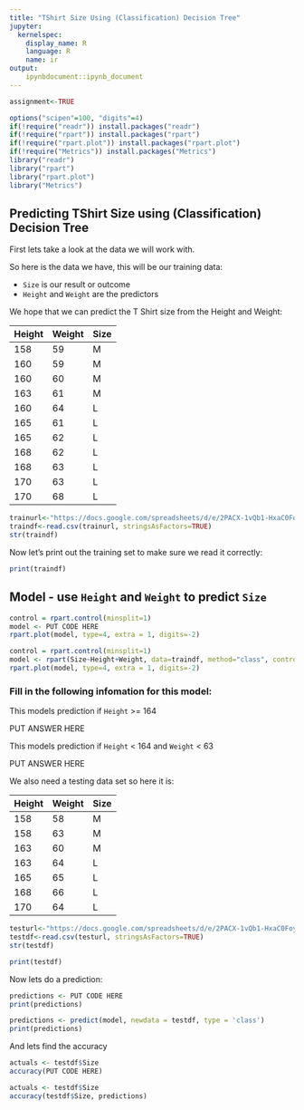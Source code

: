 ```yaml
---
title: "TShirt Size Using (Classification) Decision Tree"
jupyter:
  kernelspec:
    display_name: R
    language: R
    name: ir
output:
    ipynbdocument::ipynb_document
---
```


```r
assignment<-TRUE
```

```r
options("scipen"=100, "digits"=4)
if(!require("readr")) install.packages("readr")
if(!require("rpart")) install.packages("rpart")
if(!require("rpart.plot")) install.packages("rpart.plot")
if(!require("Metrics")) install.packages("Metrics")
library("readr")
library("rpart")
library("rpart.plot")
library("Metrics")
```

## Predicting TShirt Size using (Classification) Decision Tree 


First lets take a look at the data we will work with. 

So here is the data we have, this will be our training data:

- `Size` is our result or outcome
- `Height` and `Weight` are the predictors

We hope that we can predict the T Shirt size from the Height and Weight:   

| Height | Weight | Size |
|--------|--------|------|
| 158    | 59     | M    |
| 160    | 59     | M    |
| 160    | 60     | M    |
| 163    | 61     | M    |
| 160    | 64     | L    |
| 165    | 61     | L    |
| 165    | 62     | L    |
| 168    | 62     | L    |
| 168    | 63     | L    |
| 170    | 63     | L    |
| 170    | 68     | L    |

```r
trainurl<-"https://docs.google.com/spreadsheets/d/e/2PACX-1vQb1-HxaC0FoyX5qGgAqcYRIVS5eZqwwfnECQucfqZ-Kn-65Pdacy80UX4K2AAJQH0WwgPd_OH_6Y7d/pub?gid=0&single=true&output=csv"
traindf<-read.csv(trainurl, stringsAsFactors=TRUE)
str(traindf)
```
Now let's print out the training set to make sure we read it correctly:

```r
print(traindf)
```

## Model - use `Height` and `Weight` to predict `Size` 

```r
control = rpart.control(minsplit=1)
model <- PUT CODE HERE 
rpart.plot(model, type=4, extra = 1, digits=-2)
```
```r
control = rpart.control(minsplit=1)
model <- rpart(Size~Height+Weight, data=traindf, method="class", control = control)
rpart.plot(model, type=4, extra = 1, digits=-2)
```

### Fill in the following infomation for this model:

This models prediction if `Height` >= 164     

PUT ANSWER HERE

This models prediction if  `Height` < 164 and `Weight` < 63

PUT ANSWER HERE

We also need a testing data set so here it is:

| Height | Weight | Size |
|--------|--------|------|
| 158    | 58     | M    |
| 158    | 63     | M    |
| 163    | 60     | M    |
| 163    | 64     | L    |
| 165    | 65     | L    |
| 168    | 66     | L    |
| 170    | 64     | L    |

```r
testurl<-"https://docs.google.com/spreadsheets/d/e/2PACX-1vQb1-HxaC0FoyX5qGgAqcYRIVS5eZqwwfnECQucfqZ-Kn-65Pdacy80UX4K2AAJQH0WwgPd_OH_6Y7d/pub?gid=15577345&single=true&output=csv"
testdf<-read.csv(testurl, stringsAsFactors=TRUE)
str(testdf)
```

```r
print(testdf)
```

Now lets do a prediction:

```r
predictions <- PUT CODE HERE 
print(predictions)
```
```r
predictions <- predict(model, newdata = testdf, type = 'class')
print(predictions)
```

And lets find the accuracy


```r
actuals <- testdf$Size
accuracy(PUT CODE HERE)
```
```r
actuals <- testdf$Size
accuracy(testdf$Size, predictions)
```

